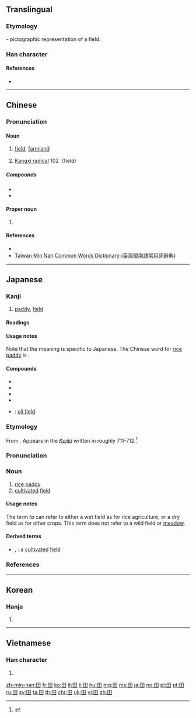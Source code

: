 {{also|𐌎|⊞|申|甲|由}}
==Translingual==
{{stroke order|type=animate}}
{{stroke order|type=janimate}}

===Etymology===
{{Han etyl}}
{{liushu|p}} - pictographic representation of a field.

===Han character===
{{Han char|rn=102|rad=田|as=00|sn=5|canj=W|four=60400}}

====References====
* {{Han ref|kx=0756.110|dkj=21723|dj=1167.010|hdz=42524.010|uh=7530|ud=30000|bh=A5D0|bd=42448}}

----

==Chinese==
{{zh-forms}}

===Pronunciation===
{{zh-pron
|m=tián,yāo
|c=tin4
|h=pfs=thîen
|mn=tiân/chhân
|w=
|mc=y
|oc=y
|ma=|ma2=
|cat=n
}}

====Noun====
{{zh-noun|ts}}

# [[field]], [[farmland]]
#: {{zh-usex|一 块 玉米 田|A corn field}}
# [[w:Kangxi_radical|Kangxi radical]] 102（field)

=====Compounds=====
* {{zh-l|田地|farmland}}
* {{zh-l|田野|field}}

====Proper noun====
{{zh-proper noun|ts}}

# {{surname|lang=cmn}}

====References====
* {{cite web|url=http://www.mdbg.net/chindict/chindict.php?page=worddict&wdrst=0&wdqb=%E7%94%B0|title=田|work=MDBG English to Chinese dictionary (based on CC-CEDICT)|language=Mandarin/English|accessdate=2014-02-13}}
* [http://twblg.dict.edu.tw/holodict_new/result_detail.jsp?n_no=1855&curpage=1&sample=%E7%94%B0&radiobutton=1&querytarget=1&limit=20&pagenum=3&rowcount=52 Taiwan Min Nan Common Words Dictionary (臺灣閩南語常用詞辭典)]

----

==Japanese==

===Kanji===
{{ja-kanji|grade=1|rs=田00}}

# [[paddy]], [[field]]

====Readings====
{{ja-readings
|goon=[[でん]] (den)
|kanon=[[てん]] (ten)
|kun=[[た]] (ta)
|nanori=[[だ]] (da)
}}

====Usage notes====
Note that the {{m|en|rice paddy}} meaning is specific to Japanese. The Chinese word for [[rice paddy]] is {{m|zh|水田}}.

====Compounds====
{{der-top|Compounds}}
* {{ja-r|豊田|とよた}}
* {{ja-r|成田|なりた}}
* {{ja-r|羽田|はねだ}}
* {{ja-r|半田|はんだ}}
* {{ja-r|油田|ゆでん}}: [[oil field]]
{{der-bottom}}

===Etymology===
{{ja-kanjitab|た|yomi=k}}
From {{etyl|ojp|ja|sort=た}}. Appears in the [[w:Kojiki|''Kojiki'']] written in roughly 711-712.<ref name="KDJ">{{R:Kokugo Dai Jiten}}</ref>

===Pronunciation===
{{ja-pron|yomi=k|た|acc=1|acc_ref=DJR,NHK}}

===Noun===
{{ja-noun|た}}

# [[rice paddy]]
# [[cultivated]] [[field]]

====Usage notes====
The term ''ta'' can refer to either a wet field as for rice agriculture, or a dry field as for other crops. This term does not refer to a wild field or [[meadow]].

====Derived terms====
{{der-top}}
* {{ja-r|田圃|たんぼ}}, {{ja-r|田んぼ|たんぼ}}: a [[cultivated]] [[field]]
{{der-bottom}}

===References===
<references/>

----

==Korean==

===Hanja===
{{ko-hanja|hangeul=전|eumhun=밭|rv=jeon|mr=chŏn|y=cen}}

# {{defn|lang=ko|sort=田00}}

----

==Vietnamese==

===Han character===
{{vi-hantu|[[điền]], [[ruộng]]|rs=田00}}

# {{defn|lang=vi|sort=田00}}

[[Category:CJKV radicals| ]]

[[zh-min-nan:田]]
[[fr:田]]
[[ko:田]]
[[it:田]]
[[li:田]]
[[hu:田]]
[[mg:田]]
[[ms:田]]
[[ja:田]]
[[no:田]]
[[pl:田]]
[[pt:田]]
[[ru:田]]
[[sv:田]]
[[ta:田]]
[[th:田]]
[[chr:田]]
[[uk:田]]
[[vi:田]]
[[zh:田]]